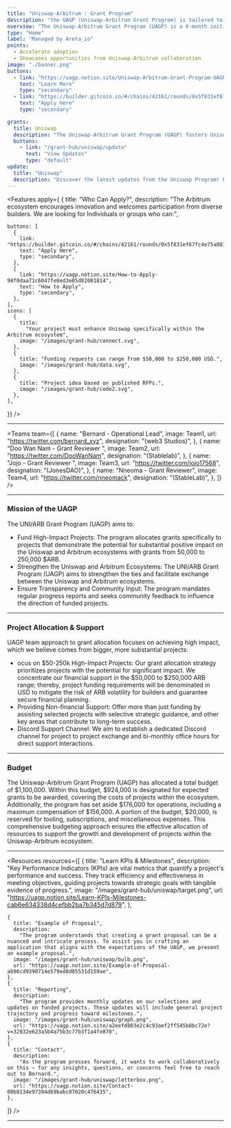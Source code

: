 ```yaml
---
title: "Uniswap-Arbitrum : Grant Program"
description: "the UAGP (Uniswap-Arbitrum Grant Program) is tailored to bolster developers crafting within the Uniswap-Arbitrum ecosystem, emphasizing the augmentation of liquidity, usability, and composability. Prioritizing the acceleration of adoption and showcasing collaborative opportunities between Uniswap and Arbitrum DAO, the program invites developers focusing on decentralized applications (dApps) and infrastructure within this ecosystem to apply for grants. With a substantial grant budget exceeding 1 million ARB tokens, the UAGP is poised to incentivize innovation and propel growth within the Uniswap-Arbitrum community."
overview: "The Uniswap-Arbitrum Grant Program (UAGP) is a 6-month initiative providing grants from $50,000 to $250,000 in ARB tokens to developers building within the Uniswap-Arbitrum ecosystem. With over 1m $ARB tokens in the program, the goal is to accelerate adoption and highlight the expansive opportunities that emerge in overlapping areas of the two ecosystems."
type: "Home"
label: "Managed by Areta_io"
points:
  - Accelerate adoption
  - Showcases opportunities from Uniswap-Arbitrum collaboration
image: "./banner.png"
buttons:
  - link: "https://uagp.notion.site/Uniswap-Arbitrum-Grant-Program-UAGP-1c1e8b33bc60436993dd65e37d022f9d"
    text: "Learn More"
    type: "secondary"
  - link: "https://builder.gitcoin.co/#/chains/42161/rounds/0x5f831ef67fc4e75a8016023333c132fda6fdc232"
    text: "Apply Here"
    type: "secondary"

grants:
  title: Uniswap
  description: "The Uniswap-Arbitrum Grant Program (UAGP) fosters Uniswap-Arbitrum ecosystem development through grants which aim to enhance liquidity, usability, and composability while strengthening ties between Uniswap and Arbitrum with community input and transparency."
  buttons:
    - link: "/grant-hub/uniswap/update"
      text: "View Updates"
      type: "default"
update:
  title: "Uniswap"
  description: "Discover the latest updates from the Uniswap Program! Follow the progress of grant recipients as they drive growth in the Arbitrum DAO ecosystem through innovative projects and community initiatives. Stay informed on their advancements in adoption, infrastructure enhancement, and sustainable development efforts. Join in shaping the future of decentralized technology on Arbitrum chains."
---
```



<Features apply={ {
    title: "Who Can Apply?",
    description:
      "The Arbitrum ecosystem encourages innovation and welcomes participation from diverse builders. We are looking for Individuals or groups who can:",

    buttons: [
      {
        link: "https://builder.gitcoin.co/#/chains/42161/rounds/0x5f831ef67fc4e75a8016023333c132fda6fdc232",
        text: "Apply Here",
        type: "secondary",
      },
      {
        link: "https://uagp.notion.site/How-to-Apply-98f0daa71c6047fe8ed3e05d82001814",
        text: "How to Apply",
        type: "secondary",
      },
    ],
    icons: [
      {
        title:
          "Your project must enhance Uniswap specifically within the Arbitrum ecosystem",
        image: "/images/grant-hub/connect.svg",
      },
      {
        title: "Funding requests can range from $50,000 to $250,000 USD.",
        image: "/images/grant-hub/data.svg",
      },
      {
        title: "Project idea based on published RFPs.",
        image: "/images/grant-hub/code2.svg",
      },
    ],

}} />

---


<Teams
  team={[
    {
      name: "Bernard - Operational Lead",
      image: Team1,
      url: "https://twitter.com/bernard_xyz",
      designation: "(web3 Studios)",
    },
    {
      name: "Doo Wan Nam - Grant Reviewer  ",
      image: Team2,
      url: "https://twitter.com/DooWanNam",
      designation: "(Stablelab)",
    },
    {
      name: "Jojo - Grant Reviewer ",
      image: Team3,
      url: "https://twitter.com/jojo17568",
      designation: "(JonesDAO)",
    },
    {
      name: "Nneoma - Grant Reviewer",
      image: Team4,
      url: "https://twitter.com/nneomack",
      designation: "(StableLab)",
    },
  ]}
/>

---

### Mission of the UAGP

The UNI/ARB Grant Program (UAGP) aims to:

- Fund High-Impact Projects: The program allocates grants specifically to projects that demonstrate the potential for substantial positive impact on the Uniswap and Arbitrum ecosystems with grants from 50,000 to 250,000 $ARB.
- Strengthen the Uniswap and Arbitrum Ecosystems: The UNI/ARB Grant Program (UAGP) aims to strengthen the ties and facilitate exchange between the Uniswap and Arbitrum ecosystems.
- Ensure Transparency and Community Input: The program mandates regular progress reports and seeks community feedback to influence the direction of funded projects.

---

### Project Allocation & Support

UAGP team approach to grant allocation focuses on achieving high impact, which we believe comes from bigger, more substantial projects:

- ocus on $50-250k High-Impact Projects: Our grant allocation strategy prioritizes projects with the potential for significant impact. We concentrate our financial support in the $50,000 to $250,000 ARB range; thereby, project funding requirements will be denominated in USD to mitigate the risk of ARB volatility for builders and guarantee secure financial planning.
- Providing Non-financial Support: Offer more than just funding by assisting selected projects with selective strategic guidance, and other key areas that contribute to long-term success.
- Discord Support Channel: We aim to establish a dedicated Discord channel for project to project exchange and bi-monthly office hours for direct support interactions.

---

### Budget

The Uniswap-Arbitrum Grant Program (UAGP) has allocated a total budget of $1,100,000. Within this budget, $924,000 is designated for expected grants to be awarded, covering the costs of projects within the ecosystem. Additionally, the program has set aside $176,000 for operations, including a maximum compensation of $156,000. A portion of the budget, $20,000, is reserved for tooling, subscriptions, and miscellaneous expenses. This comprehensive budgeting approach ensures the effective allocation of resources to support the growth and development of projects within the Uniswap-Arbitrum ecosystem.

---


<Resources
  resources={[
    {
      title: "Learn KPIs & Milestones",
      description:
        "Key Performance Indicators (KPIs) are vital metrics that quantify a project's performance and success. They track efficiency and effectiveness in meeting objectives, guiding projects towards strategic goals with tangible evidence of progress.",
      image: "/images/grant-hub/uniswap/target.png",
      url: "https://uagp.notion.site/Learn-KPIs-Milestones-cab6e634338d4cefbb2ba7b345d7d879",
    },

    {
      title: "Example of Proposal",
      description:
        "The program understands that creating a grant proposal can be a nuanced and intricate process. To assist you in crafting an application that aligns with the expectations of the UAGP, we present an example proposal.",
      image: "/images/grant-hub/uniswap/bulb.png",
      url: "https://uagp.notion.site/Example-of-Proposal-ab96cd9390714e579ed8d05531d159ae",
    },
    {
      title: "Reporting",
      description:
        "The program provides monthly updates on our selections and updates on funded projects. These updates will include general project trajectory and progress toward milestones.",
      image: "/images/grant-hub/uniswap/graph.png",
      url: "https://uagp.notion.site/a2eefd803e2c4c93aef2ff545b8bc72e?v=32832e623a5b4a75b3c77b3f1a4fe870",
    },
    {
      title: "Contact",
      description:
        "As the program presses forward, it wants to work collaboratively on this — for any insights, questions, or concerns feel free to reach out to Bernard.",
      image: "/images/grant-hub/uniswap/letterbox.png",
      url: "https://uagp.notion.site/Contact-00b8134e97394d69babc07020c476435",
    },

]}
/>

---
